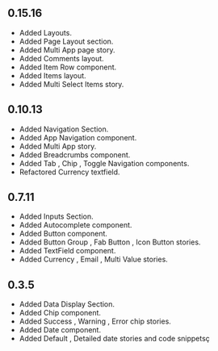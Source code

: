 
<Meta title="Changelog" />

## 0.15.16

- Added Layouts.
- Added Page Layout section.
- Added Multi App page story.
- Added Comments layout.
- Added Item Row component.
- Added Items layout.
- Added Multi Select Items story.

## 0.10.13

- Added Navigation Section.
- Added App Navigation component.
- Added Multi App story.
- Added Breadcrumbs component.
- Added Tab , Chip , Toggle Navigation components.
- Refactored Currency textfield.

## 0.7.11

- Added Inputs Section.
- Added Autocomplete component.
- Added Button component.
- Added Button Group , Fab Button , Icon Button stories.
- Added TextField component.
- Added Currency , Email , Multi Value stories.

## 0.3.5

- Added Data Display Section.
- Added Chip component.
- Added Success , Warning , Error chip stories.
- Added Date component.
- Added Default , Detailed date stories and code snippetsç